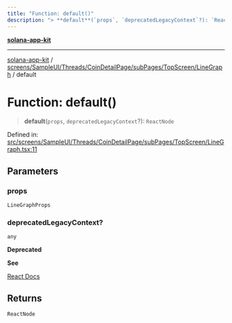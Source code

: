 ```yaml
---
title: "Function: default()"
description: "> **default**(`props`, `deprecatedLegacyContext`?): `ReactNode`"
---
```


[**solana-app-kit**](../../../../../../../../README.mdx)

***

[solana-app-kit](../../../../../../../../README.mdx) / [screens/SampleUI/Threads/CoinDetailPage/subPages/TopScreen/LineGraph](../README.mdx) / default

# Function: default()

> **default**(`props`, `deprecatedLegacyContext`?): `ReactNode`

Defined in: [src/screens/SampleUI/Threads/CoinDetailPage/subPages/TopScreen/LineGraph.tsx:11](https://github.com/SendArcade/solana-social-starter/blob/b27156124ee1831d644b1af765e8d55a2885cd4f/src/screens/SampleUI/Threads/CoinDetailPage/subPages/TopScreen/LineGraph.tsx#L11)

## Parameters

### props

`LineGraphProps`

### deprecatedLegacyContext?

`any`

**Deprecated**

**See**

[React Docs](https://legacy.reactjs.org/docs/legacy-context.html#referencing-context-in-lifecycle-methods)

## Returns

`ReactNode`
